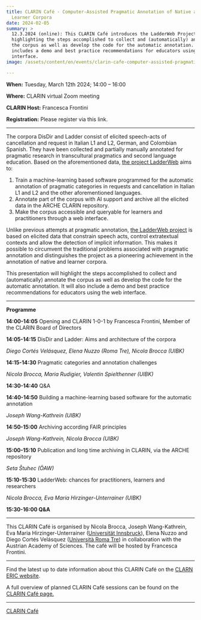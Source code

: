 ```yaml
---
title: CLARIN Café - Computer-Assisted Pragmatic Annotation of Native and
  Learner Corpora
date: 2024-02-05
summary: >
  12.3.2024 (online): This CLARIN Café introduces the LadderWeb Project,
  highlighting the steps accomplished to collect and (automatically) annotate
  the corpus as well as develop the code for the automatic annotation. It also
  includes a demo and best practice recommendations for educators using the web
  interface.
image: /assets/content/en/events/clarin-cafe-computer-assisted-pragmatic-annotation-of-native-and-learner-corpora/image.png

---
```


**When:** Tuesday, March 12th 2024; 14:00 – 16:00

**Where:** CLARIN virtual Zoom meeting

**CLARIN Host:** Francesca Frontini

**Registration:** Please register via this link.

***

The corpora DisDir and Ladder consist of elicited speech-acts of cancellation and request in Italian L1 and L2, German, and Colombian Spanish. They have been collected and partially manually annotated for pragmatic research in transcultural pragmatics and second language education. Based on the aforementioned data, [the project LadderWeb](/en/projects/ladderweb-pragmatically-annotated-web-based-corpus-query-interface-requests-and-cancellations/) aims to:

1. Train a machine-learning based software programmed for the automatic annotation of pragmatic categories in requests and cancellation in Italian L1 and L2 and the other aforementioned languages.
2. Annotate part of the corpus with AI support and archive all the elicited data in the ARCHE CLARIN repository.
3. Make the corpus accessible and queryable for learners and practitioners through a web interface.

Unlike previous attempts at pragmatic annotation, [the LadderWeb project](/en/projects/ladderweb-pragmatically-annotated-web-based-corpus-query-interface-requests-and-cancellations/) is based on elicited data that constrain speech acts, control extratextual contexts and allow the detection of implicit information. This makes it possible to circumvent the traditional problems associated with pragmatic annotation and distinguishes the project as a pioneering achievement in the annotation of native and learner corpora.

This presentation will highlight the steps accomplished to collect and (automatically) annotate the corpus as well as develop the code for the automatic annotation. It will also include a demo and best practice recommendations for educators using the web interface.

***

**Programme**

**14:00-14:05** Opening and CLARIN 1-0-1 by Francesca Frontini, Member of the CLARIN Board of Directors

**14:05-14:15** DisDir and Ladder: Aims and architecture of the corpora

*Diego Cortés Velásquez, Elena Nuzzo (Roma Tre), Nicola Brocca (UIBK)*

**14:15-14:30** Pragmatic categories and annotation challenges

*Nicola Brocca, Maria Rudigier, Valentin Spielthenner (UIBK)*

**14:30-14:40** Q\&A

**14:40-14:50** Building a machine-learning based software for the automatic annotation

*Joseph Wang-Kathrein (UIBK)*

**14:50-15:00** Archiving according FAIR principles

*Joseph Wang-Kathrein, Nicola Brocca (UIBK)*

**15:00-15:10** Publication and long time archiving in CLARIN, via the ARCHE repository

*Seta Štuhec (ÖAW)*

**15:10-15:30** LadderWeb: chances for practitioners, learners and researchers

*Nicola Brocca, Eva Maria Hirzinger-Unterrainer (UIBK)*

**15:30-16:00 Q\&A**

***

This CLARIN Café is organised by Nicola Brocca, Joseph Wang-Kathrein, Eva Maria Hirzinger-Unterrainer ([Universität Innsbruck](https://www.uibk.ac.at/en/)), Elena Nuzzo and Diego Cortés Velásquez ([Università Roma Tre](https://www.uniroma3.it/)) in collaboration with the Austrian Academy of Sciences. The café will be hosted by Francesca Frontini.

***

Find the latest up to date information about this CLARIN Café on the [CLARN ERIC website](https://www.clarin.eu/event/2024/clarin-cafe-computer-assisted-pragmatic-annotation-native-and-learner-corpora).

A full overview of planned CLARIN Café sessions can be found on the [CLARIN Café page.](https://www.clarin.eu/content/clarin-cafe)

***

[CLARIN Café](https://www.clarin.eu/event/2024/clarin-cafe-computer-assisted-pragmatic-annotation-native-and-learner-corpora)
